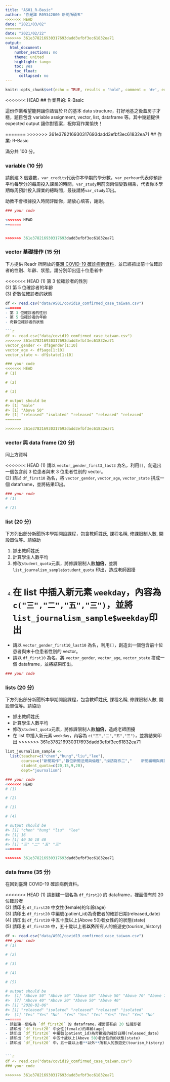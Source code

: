 ```yaml
---
title: "AS01_R-Basic"
author: "你是誰 R09342000 新聞所碩五"
<<<<<<< HEAD
date: "2021/03/02"
=======
date: "2021/02/22"
>>>>>>> 361e378216930317693dadd3efbf3ec61832ea71
output:
  html_document:
    number_sections: no
    theme: united
    highlight: tango
    toc: yes
    toc_float:
      collapsed: no
---
```


```r
knitr::opts_chunk$set(echo = TRUE, results = 'hold', comment = '#>', error = TRUE)
```

<<<<<<< HEAD
## 作業目的: R-Basic

這份作業希望能夠讓你熟習於 R 的基本 data structure，打好地基之後蓋房子才穩，題目包含 variable assignment, vector, list, dataframe 等。其中幾題提供 expected output 讓你對答案，祝你寫作業愉快！

=======
>>>>>>> 361e378216930317693dadd3efbf3ec61832ea71
## 作業: R-Basic

滿分共 100 分。

### variable (10 分)

請創建 3 個變數，`var_credits`代表你本學期的學分數，`var_perhour`代表你預計平均每學分的每周投入課業的時間，`var_study`用前面兩個變數相乘，代表你本學期每周預計投入課業的總時間，最後請將`var_study`印出。

助教不會根據投入時間評斷你，請放心填答，謝謝。

```r
### your code

<<<<<<< HEAD
=======


>>>>>>> 361e378216930317693dadd3efbf3ec61832ea71
```

### vector 基礎操作 (15 分)

下方提供 Readr 所開放的[臺灣 COVID-19 確診病例資料](https://github.com/readr-media/readr-data/tree/master/covid-19)，並已經抓出前十位確診者的性別、年齡、狀態。請分別印出這十位患者中

<<<<<<< HEAD
(1) 第 3 位確診者的性別   
(2) 第 5 位確診者的年齡   
(3) 奇數位確診者的狀態

```r
df <- read.csv("data/AS01/covid19_comfirmed_case_taiwan.csv")
=======
- 第 3 位確診者的性別   
- 第 5 位確診者的年齡   
- 奇數位確診者的狀態

```r
df <- read.csv("data/covid19_comfirmed_case_taiwan.csv")
>>>>>>> 361e378216930317693dadd3efbf3ec61832ea71
vector_gender <- df$gender[1:10]
vector_age <- df$age[1:10]
vector_state <- df$state[1:10]

### your code
<<<<<<< HEAD
# (1)

# (2)

# (3)

# output should be
#> [1] "male"
#> [1] "Above 50"
#> [1] "released" "isolated" "released" "released" "released"
=======

>>>>>>> 361e378216930317693dadd3efbf3ec61832ea71
```

### vector 與 data frame (20 分) 

同上方資料 

<<<<<<< HEAD
(1) 請以 `vector_gender_first3_last3` 為名，利用`[]`，創造出一個包含前 3 位患者與末 3 位患者性別的 vector。   
(2) 請以 `df_first10` 為名，將 `vector_gender`, `vector_age`, `vector_state` 拼成一個 dataframe，並將結果印出。   

```r
### your code
# (1)

# (2)

```

### list (20 分) 

下方列出部分新聞所本學期開設課程，包含教師姓氏, 課程名稱, 修課限制人數, 開設單位等。請協助

(1) 抓出教師姓氏   
(2) 計算學生人數平均   
(3) 修改`student_quota`元素，將修課限制人數**加倍**，並將 `list_journalism_sample$student_quota` 印出，造成老師困擾   
(4) 在 list 中插入新元素 `weekday`，內容為 `c("三","二","五","三")`，並將`list_journalism_sample$weekday`印出
=======
- 請以 `vector_gender_first10_last10` 為名，利用`[]`，創造出一個包含前十位患者與末十位患者性別的 vector。   
- 請以 `df_first10` 為名，將 `vector_gender`, `vector_age`, `vector_state` 拼成一個 dataframe，並將結果印出。   

```r
### your code

```

### lists (20 分) 

下方列出部分新聞所本學期開設課程，包含教師姓氏, 課程名稱, 修課限制人數, 開設單位等。請協助

- 抓出教師姓氏   
- 計算學生人數平均   
- 修改`student_quota`元素，將修課限制人數**加倍**，造成老師困擾  
- 在 list 中插入新元素 `weekday`，內容為 `c("三","二","五","三")`，並將結果印出
>>>>>>> 361e378216930317693dadd3efbf3ec61832ea71

```r
list_journalism_sample <-
  list(teacher=c("chen","hung","liu","lee"),
       course=c("新聞寫作","數位新聞法規與倫理","採訪寫作二","	新聞編輯與資訊設計"),
       student_quota=c(20,15,9,20),
       dept="journalism")

### your code
<<<<<<< HEAD
# (1)

# (2)

# (3)

# (4)

# output should be
#> [1] "chen" "hung" "liu"  "lee" 
#> [1] 16
#> [1] 40 30 18 40
#> [1] "三" "二" "五" "三"
=======

>>>>>>> 361e378216930317693dadd3efbf3ec61832ea71
```

### data frame (35 分) 

在回到臺灣 COVID-19 確診病例資料。

<<<<<<< HEAD
(1) 請創建一個名為 `df_first20` 的 dataframe，裡面僅有前 20 位確診者   
(2) 請印出 `df_first20` 中女性(female)的年齡(age)   
(3) 請印出 `df_first20`    中編號(patient_id)為奇數者的確診日期(released_date)
(4) 請印出 `df_first20` 中五十歲以上(Above 50)者女性的的狀態(state)   
(5) 請印出 `df_first20` 中，五十歲以上者**以外**所有人的旅遊史(tourism_history)     


```r
df <- read.csv("data/AS01/covid19_comfirmed_case_taiwan.csv")
### your code
# (1)

# (2)

# (3)

# (4)

# (5)

# output should be
#>  [1] "Above 50" "Above 50" "Above 50" "Above 50" "Above 70" "Above 70"
#>  [7] "Above 40" "Above 20" "Above 50" "Above 40"
#> [1] "2020-02-06"
#> [1] "released" "isolated" "released" "released" "isolated"
#>  [1] "Yes" "Yes" "No"  "Yes" "Yes" "Yes" "Yes" "Yes" "Yes" "No"
=======
- 請創建一個名為 `df_first20` 的 dataframe，裡面僅有前 20 位確診者  
- 請印出 `df_first20` 中女性(female)的年齡(age)  
- 請印出 `df_first20` 中編號(patient_id)為奇數者的確診日期(released_date)
- 請印出 `df_first20` 中五十歲以上(Above 50)者女性的的狀態(state)
- 請印出 `df_first20` 中，五十歲以上者**以外**所有人的旅遊史(tourism_history)  


```r
df <- read.csv("data/covid19_comfirmed_case_taiwan.csv")
### your code

>>>>>>> 361e378216930317693dadd3efbf3ec61832ea71
```

